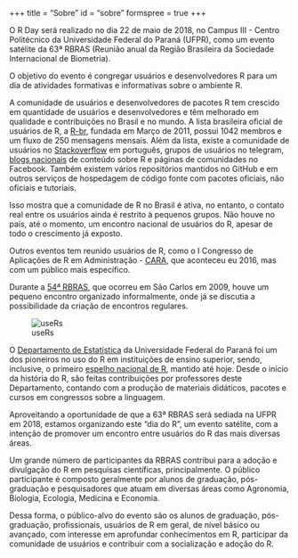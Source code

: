 +++
title = "Sobre"
id = "sobre"
formspree = true
+++

O R Day será realizado no dia 22 de maio de 2018, no Campus III - Centro
Politécnico da Universidade Federal do Paraná (UFPR), como um evento
satélite da 63ª RBRAS (Reunião anual da Região Brasileira da Sociedade
Internacional de Biometria).

O objetivo do evento é congregar usuários e desenvolvedores R para um
dia de atividades formativas e informativas sobre o ambiente R.

A comunidade de usuários e desenvolvedores de pacotes R tem crescido em
quantidade de usuários e desenvolvedores e têm melhorado em qualidade e
contribuições no Brasil e no mundo. A lista brasileira oficial de
usuários de R, a [R-br][], fundada em Março de 2011, possui 1042 membros
e um fluxo de 250 mensagens mensais. Além da lista, existe a comunidade
de usuários no [Stackoverflow][] em português, grupos de usuários no
telegram, [blogs nacionais][] de conteúdo sobre R e páginas de
comunidades no Facebook. Também existem vários repositórios mantidos no
GitHub e em outros serviços de hospedagem de código fonte com pacotes
oficiais, não oficiais e tutoriais.

Isso mostra que a comunidade de R no Brasil é ativa, no entanto, o
contato real entre os usuários ainda é restrito à pequenos grupos. Não
houve no país, até o momento, um encontro nacional de usuários do R,
apesar de todo o crescimento já exposto.

Outros eventos tem reunido usuários de R, como o I Congresso de
Aplicações de R em Administração - [CARA][], que aconteceu eu 2016, mas
com um público mais específico.

Durante a [54ª RBRAS][], que ocorreu em São Carlos em 2009, houve um
pequeno encontro organizado informalmente, onde já se discutia a
possibilidade da criação de encontros regulares.

![useRs](/img/RBRAS_2009_useRs.jpg)

O [Departamento de Estatística][] da Universidade Federal do Paraná foi
um dos pioneiros no uso do R em instituições de ensino superior, sendo,
inclusive, o primeiro [espelho nacional de R][], mantido até hoje. Desde
o início da história do R, são feitas contribuições por professores
deste Departamento, contando com a produção de materiais didáticos,
pacotes e cursos em congressos sobre a linguagem.

Aproveitando a oportunidade de que a 63ª RBRAS será sediada na UFPR em
2018, estamos organizando este "dia do R", um evento satélite, com a
intenção de promover um encontro entre usuários do R das mais diversas
áreas.

Um grande número de participantes da RBRAS contribui para a adoção e
divulgação do R em pesquisas científicas, principalmente. O público
participante é composto geralmente por alunos de graduação,
pós-graduação e pesquisadores que atuam em diversas áreas como
Agronomia, Biologia, Ecologia, Medicina e Economia.

Dessa forma, o público-alvo do evento são os alunos de graduação,
pós-graduação, profissionais, usuários de R em geral, de nível básico ou
avançado, com interesse em aprofundar conhecimentos em R, participar da
comunidade de usuários e contribuir com a socialização e adoção do R.



[R-br]: http://www.leg.ufpr.br/doku.php/software:rbr
[Stackoverflow]: https://pt.stackoverflow.com/questions/tagged/r
[blogs nacionais]: https://github.com/marcosvital/blogs-de-R-no-Brasil
[CARA]: http://cara.coppead.ufrj.br
[54ª RBRAS]: http://www.rbras.org.br/rbras54/doku.php
[espelho nacional de R]: http://cran-r.c3sl.ufpr.br
[Departamento de Estatística]: http://www.est.ufpr.br/
